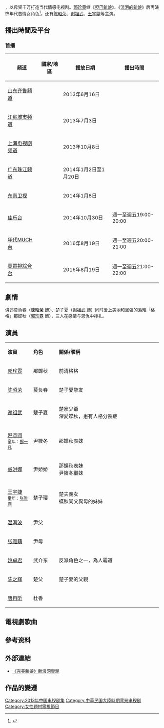 {{电视节目信息框
| 颜色 = #FFCC00 
| 名称 = 完美新娘
| 英文名称 =''Perfect Bride''
| 原名 = 
| 图片 = [[File:Perfect_Bride.jpg|200px]]
| 图说 = 
| 分类 = 民初情感
| 標語 = 
| 原创者 = 
| 编剧 = [[王宗仁|王宗仁]]、[[郭涛|郭涛]]、[[吴雨时|吴雨时]]
| 导演 = [[罗灿然|罗灿然]]
| 演出 = [[陈昭荣|陈昭荣]]、[[郭珍霓|郭珍霓]]、[[谢祖武|谢祖武]]、[[王宇婕|王宇婕]]
| 配音 = 
| 旁白 = 
| 片頭曲 = 《今生為你》李婭莎
| 片尾曲 = 《誰說愛情是美好》李婭莎
| 插曲 = 《喚不回的夢》李婭莎
| 国家 = {{CHN}}
| 语言 = [[現代標準漢語|漢語]]
| 季数 = 
| 集数 = 34集(原版)<br>37集(電視台)
| 每集列表 = 
| 制片人 = 
| 执行制片 = 
| 制作公司 = 广州影视传媒有限公司
| 拍摄地 = {{CHN}}
| 摄像 = 
| 每集長 = 
| 首播国家 = {{CHN}}
| 电视网 = [[山東電視台|山东齐鲁频道]]
| 视频制式 =
| 音频制式 =
| 频道 =
| 开始 = 2013年6月16日
| 结束 = 6月26日
| 先于 = 
| 后于 = 
| 相关剧集 = 
| 官方网站 = 
}}
{{engname|《完美新娘》|Perfect Bride}}，以斥资千万打造当代情感电视剧。[[郭珍霓|郭珍霓]]继《[[啞巴新娘|啞巴新娘]]》、《[[流泪的新娘|流泪的新娘]]》后再演饰年代苦情女角色<ref>{{Cite web |url=http://news.sina.com.tw/article/20130702/10045902.html |title=《完美新娘》郭珍霓演技出彩受熱捧 |access-date=2013-07-03 |archive-date=2019-10-17 |archive-url=https://web.archive.org/web/20191017165730/https://news.sina.com.tw/article/20130702/10045902.html |dead-url=no }}</ref>，还有[[陈昭荣|陈昭荣]]、[[谢祖武|谢祖武]]、[[王宇婕|王宇婕]]等主演。

==播出時間及平台==
=== 首播 ===
{| class="wikitable"
|-
! 频道 || 國家/地區 || 播放日期 || 播出時間  
|- 
| [[山東電視台|山东齐鲁频道]] ||rowspan="5"| {{CHN}} ||2013年6月16日||
|- 
| [[江蘇電視台|江蘇城市頻道]] ||2013年7月3日||
|- 
| [[上海电视台|上海电视剧频道]]  ||2013年10月8日||
|- 
| [[珠江频道|广东珠江频道]]  ||2014年1月2日至1月20日||
|- 
| [[东南卫视|东南卫视]]  ||2014年1月8日 ||
|- 
| [[佳乐台|佳乐台]]||{{新加坡}}||2014年10月30日 ||週一至週五19:00-20:00
|-
|[[年代MUCH台|年代MUCH台]]||rowspan="2"|{{TWN}}||2016年8月19日||週一至週五20:00-21:00
|-
|[[壹電視綜合台|壹電視綜合台]]||2016年8月19日||週一至週五21:00-22:00
|}

== 劇情 ==
讲述莫負春（[[陳昭榮|陳昭榮]] 飾）、楚子夏（[[謝祖武|謝祖武]] 飾）同时爱上美丽和坚强的落难「格格」那蝶秋（[[郭珍霓|郭珍霓]] 飾），三人在感情与恩仇中掙扎。

==演員==
{|class="wikitable" width="65%"
|- style="background:cornflowerblue; color:white" align=center
|style="width:10%"|'''演員'''||style="width:10%"|'''角色'''||style="width:40%"|'''關係/暱稱'''
|-
|[[郭珍霓|郭珍霓]]||那蝶秋||前清格格
|-
|[[陈昭荣|陈昭荣]]||莫负春||楚子夏摯友
|-
|[[谢祖武|谢祖武]]||楚子夏||楚家少爺<br>深愛蝶秋，患有人格分裂症
|-
|[[赵圆圆|赵圆圆]]<br><small>童年：[[郜一凡|郜一凡]]</small>||尹筱冬||那蝶秋表妹
|-
|[[臧洪娜|臧洪娜]]||尹娇娇||那蝶秋表妹<br>尹筱冬繼妹
|-
|[[王宇婕|王宇婕]]<br><small>童年：[[张雅涵|张雅涵]]</small>||楚子璎||楚夫義女<br>蝶秋同父異母的妹妹
|-
|[[温海波|温海波]]||尹父||
|-
|[[张雅萌|张雅萌]]||尹母||
|-
|[[姚卓君|姚卓君]]||武介东||反派角色之一，為人霸道
|-
|[[陈之辉|陈之辉]]||楚父||楚子夏的父親
|-
|[[唐冉昕|唐冉昕]]||杜香||
|}

==電視劇歌曲==
{{Tracklist 
| collapsed = 
| headline = 
| font_size = 
| total_length =
| extra_column = 演唱者
| title1 = 《今生為你》 
| note1 = 片頭曲
| music1 = 林銘心
| lyrics1 = 陳麗娟
| arranger1 = 
| extra1 = 李婭莎
| title2 = 《誰說愛情是美好》
| note2 = 片尾曲
| music2 = 周志華
| lyrics2 = 周志華、江建誼
| arranger2 = 
| extra2 = 李婭莎
| title3 = 《喚不回的夢》
| note3 = 插曲
| music3 = 張衛帆
| lyrics3 = 羅晴
| arranger3 = 
| extra3 = 李婭莎
}}

==參考资料==
{{Reflist}}

==外部連結==
* [http://ent.sina.com.cn/f/v/wanmxniang/   《完美新娘》新浪网專題]{{Wayback|url=http://ent.sina.com.cn/f/v/wanmxniang/ |date=20130514090638 }}{{zh-cn}}

==作品的變遷==
{{電視節目的變遷
|電視台={{flagicon|CHN}}  [[山東電視台|山东齐鲁频道]]
|播放檔次=
|節目名稱='''完美新娘'''<br>（2013年6月16日 - 2013年6月26日）
|上一節目=
|下一節目=
}}
{{電視節目的變遷
|電視台={{flagicon|CHN}}  [[江蘇電視台|江蘇城市頻道]]
|播放檔次=
|節目名稱='''完美新娘'''<br>（2013年7月3日 － ）
|上一節目=
|下一節目=
}}
{{電視節目的變遷
|電視台={{flagicon|CHN}}  [[上海电视台|上海电视剧频道]]
|播放檔次=
|節目名稱='''完美新娘'''<br>（2013年10月8日 - ）
|上一節目=
|下一節目=
}}
{{電視節目的變遷
|電視台={{flagicon|CHN}}  [[珠江频道|广东珠江频道]]
|播放檔次=
|節目名稱='''完美新娘'''<br>（2014年1月2日 - 2014年1月20日）
|上一節目=
|下一節目=
}}
{{電視節目的變遷
|電視台={{flagicon|CHN}}  [[东南卫视|东南卫视]]
|播放檔次=
|節目名稱='''完美新娘'''<br>（2014年1月8日 - ）
|上一節目=
|下一節目=
}}
{{電視節目的變遷
|電視台={{flagicon|Singapore}}  [[佳乐台|佳乐台]]
|播放檔次=週一至週五 19:00 - 20：00
|節目名稱='''完美新娘'''<br>（2014年10月30日-2014年12月16日)
|上一節目=[[土地公土地婆|土地公土地婆]]<br>(2014年6月9日-2014年8月13日)
|下一節目=[[艋舺的女人|艋舺的女人]]<br>(2014年12月17日-2015年4月10日)
}}
{{電視節目的變遷
|電視台= {{TWN}} [[年代MUCH台|年代MUCH台]]
|播放檔次= 每週一至週五 20:00-21:00
|節目名稱= 完美新娘<br/>（2016年8月19日 - 2016年10月5日）
|上一節目= [[活色生香_(電視劇)|活色生香]]<br/>（2016年6月20日 - 2016年8月18日）
|下一節目= [[烽火佳人|烽火佳人]]<br/>（2016年10月6日 - 2016年 月 日）
}}
{{電視節目的變遷
|電視台= {{TWN}} [[壹電視綜合台|壹電視綜合台]]
|播放檔次= 每週一至週五 21:00 - 22:00
|節目名稱= 完美新娘<br/>（2016年8月19日 - 2016年10月5日）
|上一節目= [[活色生香_(電視劇)|活色生香]]<br/>（2016年6月20日 - 2016年8月18日）
|下一節目= [[烽火佳人|烽火佳人]]<br/>（2016年10月6日 - 2016年 月 日）
}}

{{2013年中國大陸古裝/民初電視劇}}
{{DEFAULTSORT:WAN完}}
[[Category:2013年中国电视剧集|Category:2013年中国电视剧集]]
[[Category:中華民国大陸時期背景电视剧|Category:中華民国大陸時期背景电视剧]]
[[Category:女性題材電視節目|Category:女性題材電視節目]]